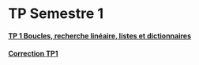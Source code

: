 # TP Semestre 1
#### [TP 1 Boucles, recherche linéaire, listes et dictionnaires](./TP1.ipynb)

#### [Correction TP1](./Correction_TP1.ipynb) 
